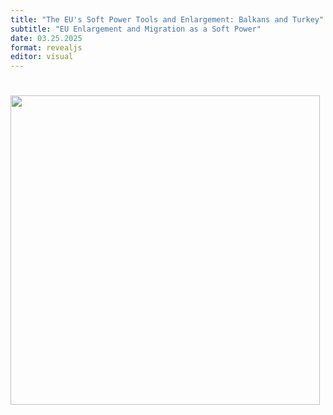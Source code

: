 ```yaml
---
title: "The EU's Soft Power Tools and Enlargement: Balkans and Turkey"
subtitle: "EU Enlargement and Migration as a Soft Power"
date: 03.25.2025
format: revealjs
editor: visual
---
```


# ![](images/Build%20a%20Library%20Project-4.png){width="495"}
